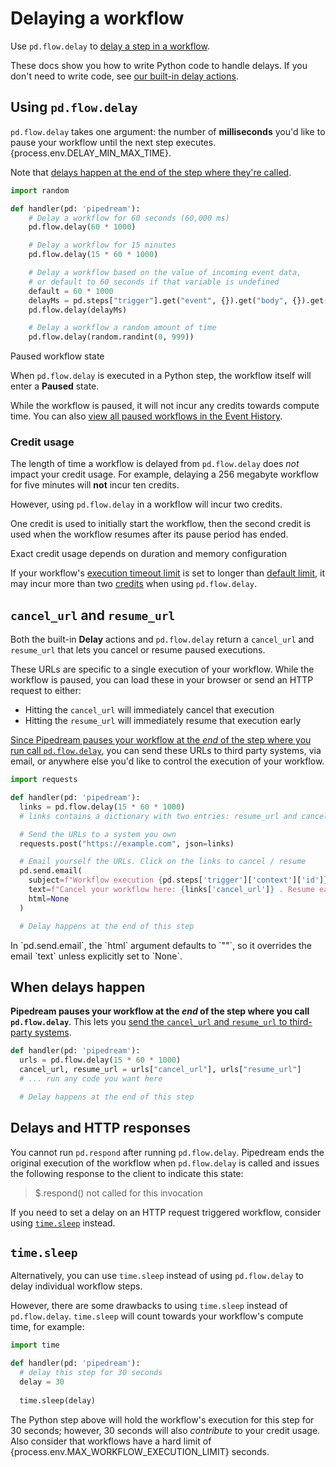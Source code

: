 
# Delaying a workflow

Use `pd.flow.delay` to [delay a step in a workflow](/workflows/flow-control/#delay).

These docs show you how to write Python code to handle delays. If you don't need to write code, see [our built-in delay actions](/workflows/flow-control/#delay-actions).

## Using `pd.flow.delay`

`pd.flow.delay` takes one argument: the number of **milliseconds** you'd like to pause your workflow until the next step executes. {process.env.DELAY_MIN_MAX_TIME}.

Note that [delays happen at the end of the step where they're called](#when-delays-happen).

```python
import random

def handler(pd: 'pipedream'):
    # Delay a workflow for 60 seconds (60,000 ms)
    pd.flow.delay(60 * 1000)

    # Delay a workflow for 15 minutes
    pd.flow.delay(15 * 60 * 1000)

    # Delay a workflow based on the value of incoming event data,
    # or default to 60 seconds if that variable is undefined
    default = 60 * 1000
    delayMs = pd.steps["trigger"].get("event", {}).get("body", {}).get("delayMs", default)
    pd.flow.delay(delayMs)

    # Delay a workflow a random amount of time
    pd.flow.delay(random.randint(0, 999))
```

<Callout type="info">
Paused workflow state

When `pd.flow.delay` is executed in a Python step, the workflow itself will enter a **Paused** state.

While the workflow is paused, it will not incur any credits towards compute time. You can also [view all paused workflows in the Event History](/event-history/#filtering-by-status).
</Callout>

### Credit usage

The length of time a workflow is delayed from `pd.flow.delay` does _not_ impact your credit usage. For example, delaying a 256 megabyte workflow for five minutes will **not** incur ten credits.

However, using `pd.flow.delay` in a workflow will incur two credits.

One credit is used to initially start the workflow, then the second credit is used when the workflow resumes after its pause period has ended.

<Callout type="info">
Exact credit usage depends on duration and memory configuration

If your workflow's [execution timeout limit](/workflows/settings/#execution-timeout-limit) is set to longer than [default limit](/limits/#time-per-execution), it may incur more than two [credits](/pricing/#credits) when using `pd.flow.delay`.
</Callout>

## `cancel_url` and `resume_url`

Both the built-in **Delay** actions and `pd.flow.delay` return a `cancel_url` and `resume_url` that lets you cancel or resume paused executions.

These URLs are specific to a single execution of your workflow. While the workflow is paused, you can load these in your browser or send an HTTP request to either:

- Hitting the `cancel_url` will immediately cancel that execution
- Hitting the `resume_url` will immediately resume that execution early

[Since Pipedream pauses your workflow at the _end_ of the step where you run call `pd.flow.delay`](#when-delays-happen), you can send these URLs to third party systems, via email, or anywhere else you'd like to control the execution of your workflow.

```python
import requests

def handler(pd: 'pipedream'):
  links = pd.flow.delay(15 * 60 * 1000)
  # links contains a dictionary with two entries: resume_url and cancel_url

  # Send the URLs to a system you own
  requests.post("https://example.com", json=links)

  # Email yourself the URLs. Click on the links to cancel / resume
  pd.send.email(
    subject=f"Workflow execution {pd.steps['trigger']['context']['id']}",
    text=f"Cancel your workflow here: {links['cancel_url']} . Resume early here: {links['resume_url']}",
    html=None
  )

  # Delay happens at the end of this step
```

<Callout type="warning">
In `pd.send.email`, the `html` argument defaults to `""`, so it overrides the email `text` unless explicitly set to `None`.
</Callout>

## When delays happen

**Pipedream pauses your workflow at the _end_ of the step where you call `pd.flow.delay`**. This lets you [send the `cancel_url` and `resume_url` to third-party systems](#cancel-url-and-resume-url).

```python
def handler(pd: 'pipedream'):
  urls = pd.flow.delay(15 * 60 * 1000)
  cancel_url, resume_url = urls["cancel_url"], urls["resume_url"]
  # ... run any code you want here

  # Delay happens at the end of this step
```

## Delays and HTTP responses

You cannot run `pd.respond` after running `pd.flow.delay`. Pipedream ends the original execution of the workflow when `pd.flow.delay` is called and issues the following response to the client to indicate this state:

> $.respond() not called for this invocation

If you need to set a delay on an HTTP request triggered workflow, consider using [`time.sleep`](#time-sleep) instead.

## `time.sleep`

Alternatively, you can use `time.sleep` instead of using `pd.flow.delay` to delay individual workflow steps.

However, there are some drawbacks to using `time.sleep` instead of `pd.flow.delay`. `time.sleep` will count towards your workflow's compute time, for example:

```python
import time

def handler(pd: 'pipedream'):
  # delay this step for 30 seconds
  delay = 30
  
  time.sleep(delay)
```

The Python step above will hold the workflow's execution for this step for 30 seconds; however, 30 seconds will also _contribute_ to your credit usage. Also consider that workflows have a hard limit of {process.env.MAX_WORKFLOW_EXECUTION_LIMIT} seconds.
